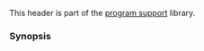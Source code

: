 {{cpp/header/title|csignal}}
{{cpp/header/navbar}}
{{cpp/header/c}}

This header is part of the [[cpp/utility/program|program support]] library.

{{dsc begin}}
{{dsc h1|Types}}
{{dsc typedef|cpp/utility/program/sig_atomic_t|the integer type that can be accessed as an atomic entity from an asynchronous signal handler}}
{{dsc h1|Macros}}
{{dsc inc|cpp/utility/program/dsc SIG_types}}
{{dsc inc|cpp/utility/program/dsc SIG_strategies}}
{{dsc inc|cpp/utility/program/dsc SIG_ERR}}
{{dsc h1|Functions}}
{{dsc inc|cpp/utility/program/dsc signal}}
{{dsc inc|cpp/utility/program/dsc raise}}
{{dsc end}}

===Synopsis===
{{source|1=
namespace std {
  using sig_atomic_t = /*see description*/ ;
  extern "C" using /*signal-handler*/ = void(int); // exposition only
  /*signal-handler*/ * signal(int sig, /*signal-handler*/ * func);
}
#define SIG_DFL  /* see description */
#define SIG_ERR  /* see description */
#define SIG_IGN  /* see description */
#define SIGABRT  /* see description */
#define SIGFPE   /* see description */
#define SIGILL   /* see description */
#define SIGINT   /* see description */
#define SIGSEGV  /* see description */
#define SIGTERM  /* see description */
}}

{{langlinks|es|ja|ru|zh}}